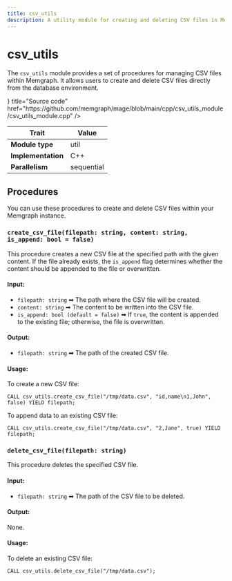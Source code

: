 ```yaml
---
title: csv_utils
description: A utility module for creating and deleting CSV files in Memgraph.
---
```



# csv_utils

The `csv_utils` module provides a set of procedures for managing CSV files within Memgraph.
It allows users to create and delete CSV files directly from the database environment.

<Cards>
  <Cards.Card
    icon={<GitHub />}
    title="Source code"
    href="https://github.com/memgraph/mage/blob/main/cpp/csv_utils_module/csv_utils_module.cpp"
  />
</Cards>

| Trait               | Value               |
| ------------------- | ------------------- |
| **Module type**     | util                |
| **Implementation**  | C++                 |
| **Parallelism**     | sequential          |

## Procedures

<Callout type="info">
You can use these procedures to create and delete CSV files within your Memgraph instance.
</Callout>

### `create_csv_file(filepath: string, content: string, is_append: bool = false)`

This procedure creates a new CSV file at the specified path with the given content.
If the file already exists, the `is_append` flag determines whether the content should be appended to the file or overwritten.

#### Input:

- `filepath: string` ➡ The path where the CSV file will be created.
- `content: string` ➡ The content to be written into the CSV file.
- `is_append: bool (default = false)` ➡ If `true`, the content is appended to the existing file; otherwise, the file is overwritten.

#### Output:

- `filepath: string` ➡ The path of the created CSV file.

#### Usage:

To create a new CSV file:

```cypher
CALL csv_utils.create_csv_file("/tmp/data.csv", "id,name\n1,John", false) YIELD filepath;
```

To append data to an existing CSV file:

```cypher
CALL csv_utils.create_csv_file("/tmp/data.csv", "2,Jane", true) YIELD filepath;
```

### `delete_csv_file(filepath: string)`

This procedure deletes the specified CSV file.

#### Input:

- `filepath: string` ➡ The path of the CSV file to be deleted.

#### Output:

None.

#### Usage:

To delete an existing CSV file:

```cypher
CALL csv_utils.delete_csv_file("/tmp/data.csv");
```
